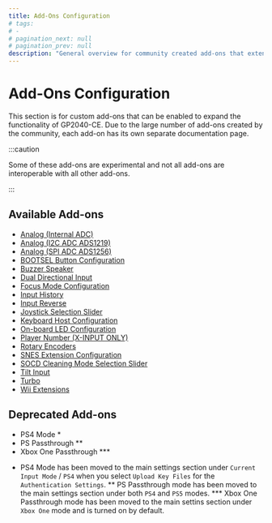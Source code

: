 ```yaml
---
title: Add-Ons Configuration
# tags:
# -
# pagination_next: null
# pagination_prev: null
description: "General overview for community created add-ons that extend functionality on the GP2040-CE feature set"
---
```


# Add-Ons Configuration

This section is for custom add-ons that can be enabled to expand the functionality of GP2040-CE. Due to the large number of add-ons created by the community, each add-on has its own separate documentation page.

:::caution

Some of these add-ons are experimental and not all add-ons are interoperable with all other add-ons.

:::

## Available Add-ons

- [Analog (Internal ADC)](../../add-ons/analog-internal.mdx)
- [Analog (I2C ADC ADS1219)](../../add-ons/analog-module-i2c-ads1219.mdx)
- [Analog (SPI ADC ADS1256)](../../add-ons/analog-module-spi-ads1256.mdx)
- [BOOTSEL Button Configuration](../../add-ons/bootsel-button.mdx)
- [Buzzer Speaker](../../add-ons/buzzer-speaker.mdx)
- [Dual Directional Input](../../add-ons/dual-direction-input.mdx)
- [Focus Mode Configuration](../../add-ons/focus-mode.mdx)
- [Input History](../../add-ons/input-history.mdx)
- [Input Reverse](../../add-ons/input-reverse.mdx)
- [Joystick Selection Slider](../../add-ons/joystick-selection-slider.mdx)
- [Keyboard Host Configuration](../../add-ons/keyboard-host.mdx)
- [On-board LED Configuration](../../add-ons/on-board-led.mdx)
- [Player Number (X-INPUT ONLY)](../../add-ons/player-number.mdx)
- [Rotary Encoders](../../add-ons/rotary-encoders.mdx)
- [SNES Extension Configuration](../../add-ons/snes-input.mdx)
- [SOCD Cleaning Mode Selection Slider](../../add-ons/socd-selection-slider.mdx)
- [Tilt Input](../../add-ons/tilt-input.mdx)
- [Turbo](../../add-ons/turbo.mdx)
- [Wii Extensions](../../add-ons/wii-extensions.mdx)

## Deprecated Add-ons

- PS4 Mode *
- PS Passthrough **
- Xbox One Passthrough ***

* PS4 Mode has been moved to the main settings section under `Current Input Mode` / `PS4` when you select `Upload Key Files` for the `Authentication Settings`.
** PS Passthrough mode has been moved to the main settings section under both `PS4` and `PS5` modes.
*** Xbox One Passthrough mode has been moved to the main settins section under `Xbox One` mode and is turned on by default.
